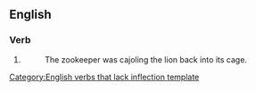 ==English==

===Verb===
{{infl|en|verb}}[[Category:English verbs that lack inflection template]]

# {{present participle of|cajole}}
#: The zookeeper was cajoling the lion back into its cage.